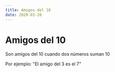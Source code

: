 ```yaml
---
title: Amigos del 10
date: 2020-03-28
---
```



# Amigos del 10

<AmigosDel10 />

Son amigos del 10 cuando dos números suman 10

Por ejemplo: "El amigo del 3 es el 7"
